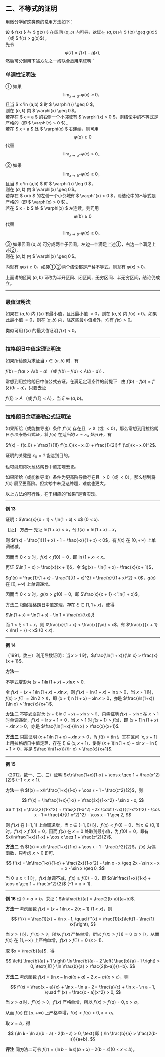 ## 二、不等式的证明

用微分学解这类题的常用方法如下：

设 $ f(x) $ 与 $ g(x) $ 在区间 $(a,b)$ 内可导，欲证在 $(a,b)$ 内 $ f(x) \geq g(x)$（或 $ f(x) > g(x)$），  
先令
$$
\varphi(x) = f(x) - g(x),
$$
然后可分别用下述方法之一或联合运用来证明：

### 单调性证明法

① 如果
$$
\lim_{x \to a^+} \varphi(x) \geq 0，
$$
且当 $ x \in (a,b) $ 时 $ \varphi'(x) \geq 0 $，  
则在 $(a,b)$ 内 $ \varphi(x) \geq 0 $。  
若存在 $ x = a $ 的右侧一个小邻域有 $ \varphi'(x) > 0 $，则结论中的不等式是严格的（即 $ \varphi(x) > 0 $）。  
若在 $ x = a $ 处 $ \varphi(x) $ 右连续，则可用
$$
\varphi(a) \geq 0
$$
代替
$$
\lim_{x \to a^+} \varphi(x) \geq 0。
$$

② 如果
$$
\lim_{x \to b^-} \varphi(x) \geq 0，
$$
且当 $ x \in (a,b) $ 时 $ \varphi'(x) \leq 0 $，  
则在 $(a,b)$ 内 $ \varphi(x) \geq 0 $。  
若存在 $ x=b $ 的左侧一个小邻域有 $ \varphi'(x) < 0 $，则结论中的不等式是严格的（即 $ \varphi(x) > 0 $）。  
若在 $ x = b $ 处 $ \varphi(x) $ 左连续，则可用
$$
\varphi(b) \geq 0
$$
代替
$$
\lim_{x \to b^-} \varphi(x) \geq 0。
$$

③ 如果区间 $(a,b)$ 可分成两个子区间，左边一个满足上述①，右边一个满足上述②，  
则在 $(a,b)$ 内 $ \varphi(x) \geq 0 $。

内就有 $\varphi(x) \geqslant 0$。如果①②两个结论都是严格不等式，则就有 $\varphi(x) > 0$。

上面讲的区间 $(a, b)$ 可改为半开区间、闭区间、无穷区间、半无穷区间，结论仍成立。

---

### 最值证明法

如果在 $(a, b)$ 内 $f(x)$ 有最小值，且此最小值 $> 0$，则在 $(a, b)$ 内 $f(x) > 0$。如果此最小值 $= 0$，则在 $(a, b)$ 内，除这些最小值点外，均有 $f(x) > 0$。

类似可用 $f(x)$ 的最大值证明 $f(x) < 0$。

---

### 拉格朗日中值定理证明法

如果所给题为求证当 $x \in (a, b)$ 时，有

$f(b) - f(a) > A(b - a)$ （或 $f(b) - f(a) < A(b - a)$），

常想到用拉格朗日中值公式去证。在满足定理条件的前提下，由 $f(b) - f(a) = f'(\xi)(b - a)$，只要去证

$f'(\xi) > A$ （或 $f'(\xi) < A$），当 $\xi \in (a, b)$。

---

### 拉格朗日余项泰勒公式证明法

如果所给（或能推导出）条件 $f''(x)$ 存在且 $> 0$（或 $< 0$），那么常想到用拉格朗日余项泰勒公式证，将 $f(x)$ 在适当的 $x = x_0$ 处展开，有

$f(x) = f(x_0) + \frac{1}{1!} f'(x_0)(x - x_0) + \frac{1}{2!} f''(\xi)(x - x_0)^2$.

证明的关键是 $x_0 = ?$ 能达到目的。

也可能用两次拉格朗日中值定理去证。

如果所给（或能推导出）条件为更高阶导数存在且 $> 0$（或 $< 0$），那么想到将 $f(x)$ 展至更高阶。但实考中未见这种题，难度也更大。

以上方法的可行性，在于相应的“如果”是否实现。

---

**例 13**

证明：$\frac{x}{x + 1} < \ln(1 + x) < x$ ($0 < x$).

【证】 方法一 先证 $\ln(1 + x) < x$，令 $f(x) = \ln(1 + x) - x$，

则 $f'(x) = \frac{1}{1 + x} - 1 = \frac{-x}{1 + x} < 0$，有 $f(x)$ 在 $[0, +\infty)$ 上单调递减。

因而当 $0 < x$ 时，$f(x) < f(0) = 0$，即 $\ln(1 + x) < x$。

再证 $\ln(1 + x) > \frac{x}{x + 1}$，令 $g(x) = \ln(1 + x) - \frac{x}{x + 1}$，

$g'(x) = \frac{1}{1 + x} - \frac{1}{(1 + x)^2} = \frac{x}{(1 + x)^2} > 0$，$g(x)$ 在 $[0, +\infty)$ 上单调递增。

因而当 $0 < x$ 时，$g(x) > g(0) = 0$，即 $\frac{x}{x + 1} < \ln(1 + x)$。

方法二 根据拉格朗日中值定理，存在 $\xi \in (1, 1 + x)$，使得

$\ln(1 + x) = \ln(1 + x) - \ln 1 = \frac{x}{\xi},$

而 $1 < \xi < 1 + x$，则 $\frac{x}{1 + x} < \frac{x}{\xi} < x$，有 $\frac{x}{x + 1} < \ln(1 + x) < x$ ($0 < x$).

---

**例 14**

（1991，数三）利用导数证明：当 $x > 1$ 时，$\frac{\ln(1 + x)}{\ln x} > \frac{x}{x + 1}$.

**方法一**

不等式变形为 $(x+1)\ln(1+x) - x\ln x > 0$.

令 $f(x) = (x+1)\ln(1+x) - x\ln x$，则 $f'(x) = \ln(1+x) - \ln x > 0$，当 $x > 1$ 时，$f(x) > f(1) = 2\ln 2 > 0$，即 $(x+1)\ln(1+x) - x\ln x > 0$，亦是 $\frac{\ln(1+x)}{\ln x} > \frac{x}{x+1}$.

**方法二**
不等式变形为 $(x+1)\ln(1+x) - x\ln x > 0$，只需证明 $f(x) = x\ln x$ 在 $x > 1$ 时单调递增，$f'(x) = \ln x + 1 > 0$，当 $x > 1$ 时 $f(x+1) > f(x)$，即 $(x+1)\ln(1+x) - x\ln x > 0$，亦是 $\frac{\ln(1+x)}{\ln x} > \frac{x}{x+1}$.

**方法三**
只需证明 $(x+1)\ln(1+x) - x\ln x > 0$，令 $f(t) = t\ln t$，其在区间 $[x, x+1]$ 上用拉格朗日中值定理，存在 $\xi \in (x, x+1)$，使得 $(x+1)\ln(1+x) - x\ln x = \ln \xi + 1 > 0$，亦是 $\frac{\ln(1+x)}{\ln x} > \frac{x}{x+1}$.

---

**例 15**

（2012，数一、二、三）证明 $x\ln\frac{1+x}{1-x} + \cos x \geq 1 + \frac{x^2}{2}$ ($-1 < x < 1$).

**方法一**
令 $f(x) = x\ln\frac{1+x}{1-x} + \cos x - 1 - \frac{x^2}{2}$，则

$$
f'(x) = \ln\frac{1+x}{1-x} + \frac{2x}{1-x^2} - \sin x - x,
$$

$$
f''(x) = \frac{2}{1-x^2} + \frac{2(1-x^2) - 2x \cdot (-2x)}{(1-x^2)^2} - \cos x - 1 = \frac{4}{(1-x^2)^2} - \cos x - 1 \geq 2,
$$

则 $f'(x)$ 在 $(-1, 1)$ 上单调递增，当 $x \in (-1, 0)$ 时，$f'(x) < f'(0) = 0$，当 $x \in (0, 1)$ 时，$f'(x) > f'(0) = 0$，因而 $f(x)$ 在 $x = 0$ 处取到最小值，为 $f(0) = 0$，即有 $x\ln\frac{1+x}{1-x} + \cos x \geq 1 + \frac{x^2}{2}$.

**方法二**
令 $f(x) = x\ln\frac{1+x}{1-x} + \cos x - 1 - \frac{x^2}{2}$，$f(x)$ 为偶函数，只考虑 $x > 0$ 即可.

$$
f'(x) = \ln\frac{1+x}{1-x} + \frac{2x}{1-x^2} - \sin x - x \geq 2x - \sin x - x = x - \sin x \geq 0,
$$

当 $0 \leq x < 1$ 时，$f(x)$ 单调不减，$f(x) \geq f(0) = 0$，即 $x\ln\frac{1+x}{1-x} + \cos x \geq 1 + \frac{x^2}{2}$ ($-1 < x < 1$).

---

**例 16**
设 $0 < a < b$，求证：$\ln\frac{b}{a} > \frac{2(b-a)}{a+b}$.

**方法一**
考虑函数 $f(x) = (x+1)\ln x - 2(x-1)$ ($1 < x$)，则

$$
f'(x) = \frac{1}{x} + \ln x - 1, \quad f''(x) = \frac{1}{x}\left(1 - \frac{1}{x}\right),
$$

当 $x > 1$ 时，$f''(x) > 0$，所以 $f'(x)$ 严格单增，所以 $f'(x) > f'(1) = 0$ ($x > 1$)，从而 $f(x)$ 在 $[1, +\infty)$ 上严格单增，$f(x) > f(1) = 0$ ($x > 1$).

取 $x = \frac{b}{a}$，得

$$
\left( \frac{b}{a} + 1 \right) \ln \frac{b}{a} - 2 \left( \frac{b}{a} - 1 \right) > 0, \text{ 即 } \ln \frac{b}{a} > \frac{2(b-a)}{a+b}.
$$

**方法二** 考虑函数 $f(x) = (\ln x - \ln a)(x + a) - 2(x - a)(x > a)$，则

$$
f'(x) = \frac{x + a}{x} + \ln x - \ln a - 2 = \frac{a}{x} + \ln x - \ln a - 1, \quad f''(x) = \frac{x - a}{x^2} > 0,
$$

当 $x > a$ 时，$f''(x) > 0$，$f'(x)$ 严格单增，所以 $f'(x) > f'(a) = 0, x > a$。

从而 $f(x)$ 在 $[a, +\infty)$ 上严格单增，$f(x) > f(a) = 0, x > a$。

取 $x = b$，得

$$
(\ln b - \ln a)(b + a) - 2(b - a) > 0, \text{ 即 } \ln \frac{b}{a} > \frac{2(b-a)}{a+b}.
$$

**评注** 同方法二可令 $f(x) = (\ln b - \ln x)(b + x) - 2(b - x)(0 < x < b)$。
